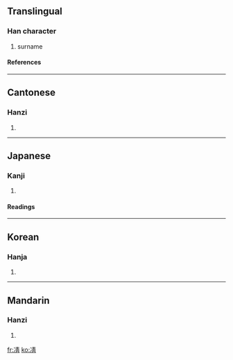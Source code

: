 ==Translingual==
===Han character===
{{Han char|rn=15|rad=冫|as=08|sn=10|four=3512<sub>7</sub>|canj=戈一手一月 (IMQMB)}}
# surname
====References====
{{Han ref|kx=0132.420|dkj=01666|dj=0296.300|hdz=10298.010|uh=51CA|ud=20938|bh=D0E1|bd=53473}}
----
==Cantonese==
===Hanzi===
{{yue-hanzi|jyut=|y=jing6}}
# {{defn|Cantonese}}
----
==Japanese==
===Kanji===
{{ja-kanji|grade=|rs=冫08}}
# {{defn|Japanese}}
====Readings====
{{ja-readings|on=[[せい]] (sei), [[しゃう]] (shau)|kun=[[さむい]] (samui), [[すずしい]] (suzushii)}}
----
==Korean==
===Hanja===
{{ko-hanja|hangeul=청|rv=cheong|mr=ch'ŏng}}
# {{defn|Korean}}
----
==Mandarin==
===Hanzi===
{{cmn-hanzi|pin=[[jǐ]] ([[ji3]]), [[qìng]] ([[qing4]])|wg=chi<sup>3</sup>, ch'ing<sup>4</sup>}}
# {{defn|Mandarin}}

[[fr:凊]]
[[ko:凊]]